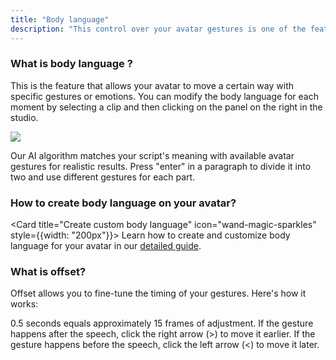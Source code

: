 ```yaml
---
title: "Body language"
description: "This control over your avatar gestures is one of the features that sets Argil apart. "
---
```


### What is body language ?

This is the feature that allows your avatar to move a certain way with specific gestures or emotions. You can modify the body language for each moment by selecting a clip and then clicking on the panel on the right in the studio.&#x20;

&#x20;![](/Captured’écran2025-01-03à00.01.05.png)

<Tip>
  Our AI algorithm matches your script's meaning with available avatar gestures for realistic results.
</Tip>

<Tip>
  Press "enter" in a paragraph to divide it into two and use different gestures for each part.
</Tip>

### How to create body language on your avatar?

<Card title="Create custom body language" icon="wand-magic-sparkles" style={{width: "200px"}}>
  Learn how to create and customize body language for your avatar in our [detailed guide](https://docs.argil.ai/resources/Train-your-avatar/Laodis-Create-body-language).
</Card>

### What is offset?

Offset allows you to fine-tune the timing of your gestures. Here's how it works:

<Steps>
  <Step title="Understanding offset">
    0.5 seconds equals approximately 15 frames of adjustment.
  </Step>
  
  <Step title="Adjusting late gestures">
    If the gesture happens after the speech, click the right arrow (>) to move it earlier.
  </Step>
  
  <Step title="Adjusting early gestures">
    If the gesture happens before the speech, click the left arrow (<) to move it later.
  </Step>
</Steps>
